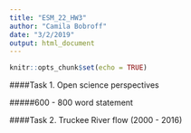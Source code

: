 ```yaml
---
title: "ESM_22_HW3"
author: "Camila Bobroff"
date: "3/2/2019"
output: html_document
---
```


```r
knitr::opts_chunk$set(echo = TRUE)
```

####Task 1. Open science perspectives

#####600 - 800 word statement

####Task 2. Truckee River flow (2000 - 2016)
